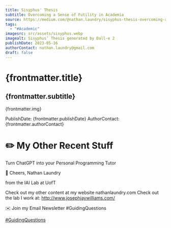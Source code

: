 ```yaml
---
title: Sisyphus' Thesis
subtitle: Overcoming a Sense of Futility in Academia
source: https://medium.com/@nathan.laundry/sisyphus-thesis-overcoming-a-sense-of-futility-in-academia-4c14440c7180
tags:
  - "#Academic"
imagesrc: src/assets/sisyphus.webp
imagealt: Sisyphus’ Thesis generated by Dall-e 2
publishDate: 2023-05-16
authorContact: nathan.laundry@gmail.com
draft: false
---
```


# {frontmatter.title}
## {frontmatter.subtitle}

{frontmatter.img}

PublishDate: {frontmatter.publishDate}
AuthorContact: {frontmatter.authorContact}

# ✏️ My Other Recent Stuff

Turn ChatGPT into your Personal Programming Tutor

🥂 Cheers,
Nathan Laundry

from the IAI Lab at UofT

Check out my other content at my website nathanlaundry.com
Check out the lab I work at: http://www.josephjaywilliams.com/

✉️ Join my Email Newsletter #GuidingQuestions

[#GuidingQuestions](https://nathanlaundry.substack.com/)

